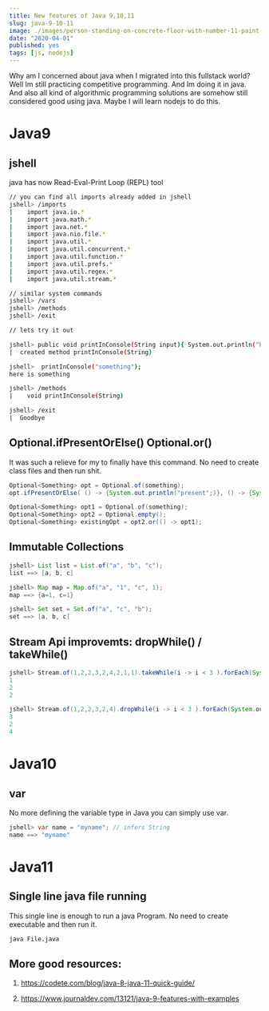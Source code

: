```yaml
---
title: New features of Java 9,10,11
slug: java-9-10-11
image: ./images/person-standing-on-concrete-floor-with-number-11-paint-1655998.jpg
date: "2020-04-01"
published: yes
tags: [js, nodejs]
---
```



Why am I concerned about java when I migrated into this fullstack world? Well Im still practicing competitive programming. And Im doing it in java. And also all kind of algorithmic programming solutions are somehow still considered good using java. Maybe I will learn nodejs to do this.

# Java9

## jshell

java has now Read-Eval-Print Loop (REPL) tool

<CodeDivWrapper>

<Highlight>

```bash
// you can find all imports already added in jshell
jshell> /imports
|    import java.io.*
|    import java.math.*
|    import java.net.*
|    import java.nio.file.*
|    import java.util.*
|    import java.util.concurrent.*
|    import java.util.function.*
|    import java.util.prefs.*
|    import java.util.regex.*
|    import java.util.stream.*

// similar system commands
jshell> /vars
jshell> /methods
jshell> /exit

// lets try it out

jshell> public void printInConsole(String input){ System.out.println("here is " + input); }
|  created method printInConsole(String)

jshell>  printInConsole("something");
here is something

jshell> /methods
|    void printInConsole(String)

jshell> /exit
|  Goodbye
```

</Highlight>

</CodeDivWrapper>

## Optional.ifPresentOrElse() Optional.or()

It was such a relieve for my to finally have this command. No need to create class files and then run shit.

<CodeDivWrapper>

<Highlight>

```java
Optional<Something> opt = Optional.of(something);
opt.ifPresentOrElse( () -> {System.out.println("present";)}, () -> {System.out.println("absent";)} )
```

</Highlight>

</CodeDivWrapper>

<CodeDivWrapper>

<Highlight>

```java
Optional<Something> opt1 = Optional.of(something);
Optional<Something> opt2 = Optional.empty();
Optional<Something> existingOpt = opt2.or(() -> opt1);
```

</Highlight>

</CodeDivWrapper>

## Immutable Collections

<CodeDivWrapper>

<Highlight>

```java
jshell> List list = List.of("a", "b", "c");
list ==> [a, b, c]

jshell> Map map = Map.of("a", "1", "c", 1);
map ==> {a=1, c=1}

jshell> Set set = Set.of("a", "c", "b");
set ==> [a, b, c]
```

</Highlight>

</CodeDivWrapper>

## Stream Api improvemts: dropWhile() / takeWhile()

<CodeDivWrapper>

<Highlight>

```java
jshell> Stream.of(1,2,2,3,2,4,2,1,1).takeWhile(i -> i < 3 ).forEach(System.out::println);
1
2
2

jshell> Stream.of(1,2,2,3,2,4).dropWhile(i -> i < 3 ).forEach(System.out::println);
3
2
4
```

</Highlight>

</CodeDivWrapper>

# Java10

## var

No more defining the variable type in Java you can simply use var.

<CodeDivWrapper>

<Highlight>

```java
jshell> var name = "myname"; // infers String
name ==> "myname"
```

</Highlight>

</CodeDivWrapper>

# Java11

## Single line java file running

This single line is enough to run a java Program. No need to create executable and then run it.

<CodeDivWrapper>

<Highlight>

```bash
java File.java
```

</Highlight>

</CodeDivWrapper>

## More good resources:

1. https://codete.com/blog/java-8-java-11-quick-guide/

2. https://www.journaldev.com/13121/java-9-features-with-examples
